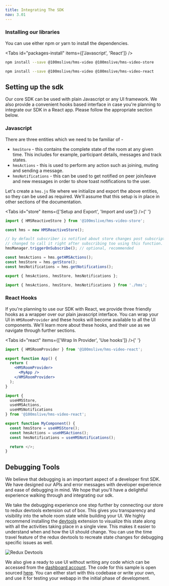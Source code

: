 ```yaml
---
title: Integrating The SDK
nav: 3.01
---
```


### Installing our libraries

You can use either npm or yarn to install the dependencies.

<Tabs id="packages-install" items={['Javascript', 'React']} />

<Tab id="packages-install-0">

```bash
npm install --save @100mslive/hms-video @100mslive/hms-video-store
```

</Tab>

<Tab id="packages-install-1">

```bash
npm install --save @100mslive/hms-video @100mslive/hms-video-react
```

</Tab>

## Setting up the sdk

Our core SDK can be used with plain Javascript or any UI framework. We also provide a convenient hooks based interface
in case you're planning to integrate our SDK in a React app. Please follow the appropriate section below.

### Javascript

There are three entities which we need to be familiar of -

* `hmsStore` - this contains the complete state of the room at any given time. This includes for example, participant details,
messages and track states.
* `hmsActions` - this is used to perform any action such as joining, muting and sending a message.
* `hmsNotifications` - this can be used to get notified on peer join/leave and new messages in order to show toast notifications to
the user.

Let's create a `hms.js` file where we initialize and export the above entities, so they can be used as required. We'll assume that
this setup is in place in other sections of the documentation.

<Tabs id="store" items={['Setup and Export', 'Import and use']} />{' '}

<Tab id='store-0'>

```js:hms.js
import { HMSReactiveStore } from '@100mslive/hms-video-store';

const hms = new HMSReactiveStore();

// by default subscriber is notified about store changes post subscription only, this can be
// changed to call it right after subscribing too using this function.
hmsManager.triggerOnSubscribe(); // optional, recommended

const hmsActions = hms.getHMSActions();
const hmsStore = hms.getStore();
const hmsNotifications = hms.getNotifications();

export { hmsActions, hmsStore, hmsNotifications };
```

</Tab>

<Tab  id='store-1'>

```js:some_other_file.js
import { hmsActions, hmsStore, hmsNotifications } from './hms';
```

</Tab>

### React Hooks

If you're planning to use our SDK with React, we provide three friendly hooks as a wrapper over our plain javascript interface.
You can wrap your UI in `HMSRoomProvider` and these hooks will become available to all the UI components. We'll learn more about these hooks,
and their use as we navigate through further sections.

<Tabs id="react" items={['Wrap In Provider', 'Use hooks']} />{' '}

<Tab id='react-0'>

```jsx:app.jsx
import { HMSRoomProvider } from '@100mslive/hms-video-react';

export function App() {
  return (
    <HMSRoomProvider>
      <MyApp />
    </HMSRoomProvider>
  );
}

```
</Tab>

<Tab  id='react-1'>


```jsx:component.jsx
import {
  useHMSStore,
  useHMSActions,
  useHMSNotifications
} from '@100mslive/hms-video-react';

export function MyComponent() {
  const hmsStore = useHMSStore();
  const hmsActions = useHMSActions();
  const hmsNotifications = useHMSNotifications();

  return </>;
}
```

</Tab>

## Debugging Tools

We believe that debugging is an important aspect of a developer first SDK.
We have designed our APIs and error messages with developer experience and ease of debugging in mind. We hope that
you'll have a delightful experience walking through and integrating our sdk.

We take the debugging experience one step further by connecting our store to redux devtools extension out of box. This gives you transparency and
visibility into the whole room state while building your UI.
We highly recommend installing the [devtools](https://chrome.google.com/webstore/detail/redux-devtools/lmhkpmbekcpmknklioeibfkpmmfibljd?hl=en)
extension to visualize this state along with all the activities taking place in a single view. This makes it easier
to understand when and how the UI should change. You can use the time travel feature of the redux devtools
to recreate state changes for debugging specific issues as well.

![Redux Devtools](/guides/redux-devtools.png)

We also give a ready to use UI without writing any code which can be accessed
from the [dashboard account](https://dashboard.100ms.live). The code for this sample is open sourced [here](https://github.com/100mslive/100ms-web-v2).
You can either start with this codebase or write your own, and use it for testing your webapp
in the initial phase of development.
